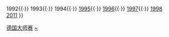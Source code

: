 {{Navbox
|name = German Masters
|title = [[斯诺克德国大师赛]]
|group1 = 按年排序
|list1 = <span style="visibility:hidden">1991{{·}} 1992{{·}} 1993{{·}} 1994{{·}} </span> [[1995年德国公开赛|1995]]{{·}} [[1996年德国公开赛|1996]]{{·}} [[1997年德国公开赛|1997]]{{·}} [[1998年德国大师赛|1998]]<br/> [[2011年德国大师赛|2011]]
}}<noinclude>
[[Category:斯诺克模板|德国大师赛]]
[[Category:斯诺克德国大师赛|~]]</noinclude>